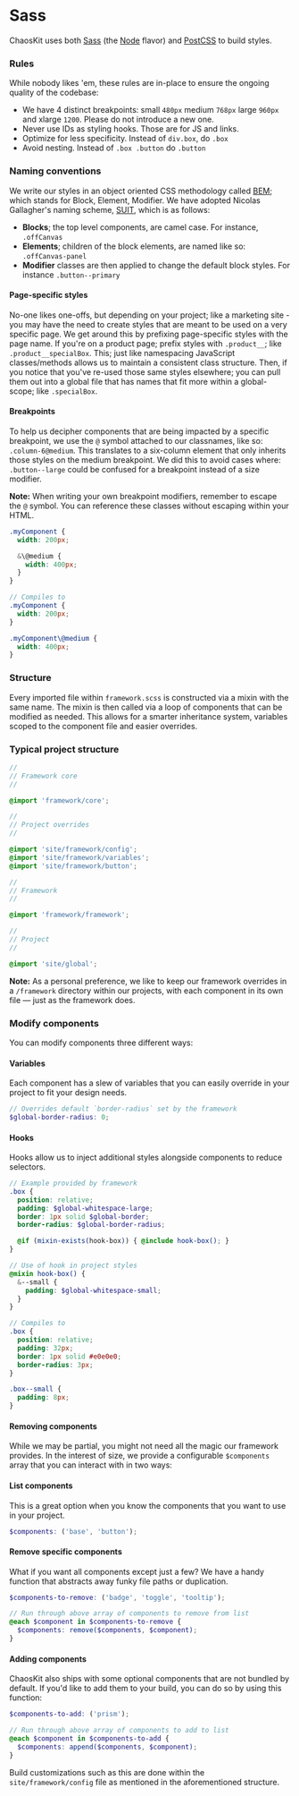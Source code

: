 # Sass

ChaosKit uses both [Sass](http://sass-lang.com/) (the [Node](https://github.com/sass/node-sass) flavor) and [PostCSS](http://postcss.org/) to build styles.

### Rules

While nobody likes 'em, these rules are in-place to ensure the ongoing quality of the codebase:

* We have 4 distinct breakpoints: small `480px` medium `768px` large `960px` and xlarge `1200`. Please do not introduce a new one.
* Never use IDs as styling hooks. Those are for JS and links.
* Optimize for less specificity. Instead of `div.box`, do `.box`
* Avoid nesting. Instead of `.box .button` do `.button`

### Naming conventions

We write our styles in an object oriented CSS methodology called [BEM](https://en.bem.info/); which stands for Block, Element, Modifier. We have adopted Nicolas Gallagher's naming scheme, [SUIT](https://github.com/suitcss/suit/blob/master/doc/naming-conventions.md), which is as follows:

* **Blocks**; the top level components, are camel case. For instance, `.offCanvas`
* **Elements**; children of the block elements, are named like so: `.offCanvas-panel`
* **Modifier** classes are then applied to change the default block styles. For instance `.button--primary`

#### Page-specific styles

No-one likes one-offs, but depending on your project; like a marketing site - you may have the need to create styles that are meant to be used on a very specific page. We get around this by prefixing page-specific styles with the page name. If you're on a product page; prefix styles with `.product__`; like `.product__specialBox`. This; just like namespacing JavaScript classes/methods allows us to maintain a consistent class structure. Then, if you notice that you've re-used those same styles elsewhere; you can pull them out into a global file that has names that fit more within a global-scope; like `.specialBox`.

#### Breakpoints

To help us decipher components that are being impacted by a specific breakpoint, we use the `@` symbol attached to our classnames, like so: `.column-6@medium`. This translates to a six-column element that only inherits those styles on the medium breakpoint. We did this to avoid cases where: `.button--large` could be confused for a breakpoint instead of a size modifier.

**Note:** When writing your own breakpoint modifiers, remember to escape the `@` symbol. You can reference these classes without escaping within your HTML.

```scss
.myComponent {
  width: 200px;

  &\@medium {
    width: 400px;
  }
}

// Compiles to
.myComponent {
  width: 200px;
}

.myComponent\@medium {
  width: 400px;
}
```

### Structure

Every imported file within `framework.scss` is constructed via a mixin with the same name. The mixin is then called via a loop of components that can be modified as needed. This allows for a smarter inheritance system, variables scoped to the component file and easier overrides.

### Typical project structure

```scss
//
// Framework core
//

@import 'framework/core';

//
// Project overrides
//

@import 'site/framework/config';
@import 'site/framework/variables';
@import 'site/framework/button';

//
// Framework
//

@import 'framework/framework';

//
// Project
//

@import 'site/global';

```

**Note:** As a personal preference, we like to keep our framework overrides in a `/framework` directory within our projects, with each component in its own file — just as the framework does.

### Modify components

You can modify components three different ways:

#### Variables

Each component has a slew of variables that you can easily override in your project to fit your design needs.

```scss
// Overrides default `border-radius` set by the framework
$global-border-radius: 0;
```

#### Hooks

Hooks allow us to inject additional styles alongside components to reduce selectors.

```scss
// Example provided by framework
.box {
  position: relative;
  padding: $global-whitespace-large;
  border: 1px solid $global-border;
  border-radius: $global-border-radius;

  @if (mixin-exists(hook-box)) { @include hook-box(); }
}

// Use of hook in project styles
@mixin hook-box() {
  &--small {
    padding: $global-whitespace-small;
  }
}

// Compiles to
.box {
  position: relative;
  padding: 32px;
  border: 1px solid #e0e0e0;
  border-radius: 3px;
}

.box--small {
  padding: 8px;
}
```

#### Removing components

While we may be partial, you might not need all the magic our framework provides. In the interest of size, we provide a configurable `$components` array that you can interact with in two ways:

#### List components

This is a great option when you know the components that you want to use in your project.

```scss
$components: ('base', 'button');
```

#### Remove specific components

What if you want all components except just a few? We have a handy function that abstracts away funky file paths or duplication.

```scss
$components-to-remove: ('badge', 'toggle', 'tooltip');

// Run through above array of components to remove from list
@each $component in $components-to-remove {
  $components: remove($components, $component);
}
```

#### Adding components

ChaosKit also ships with some optional components that are not bundled by default. If you'd like to add them to your build, you can do so by using this function:

```scss
$components-to-add: ('prism');

// Run through above array of components to add to list
@each $component in $components-to-add {
  $components: append($components, $component);
}
```

Build customizations such as this are done within the `site/framework/config` file as mentioned in the aforementioned structure.
